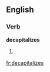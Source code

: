 
==English==

===Verb===
'''decapitalizes'''

# {{third-person singular of|[[decapitalize]]}}

[[fr:decapitalizes]]